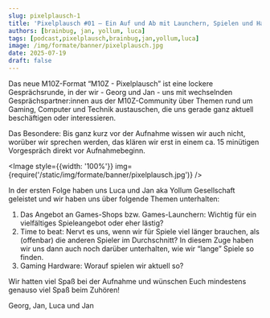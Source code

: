 ```yaml
---
slug: pixelplausch-1
title: 'Pixelplausch #01 – Ein Auf und Ab mit Launchern, Spielen und Hardware'
authors: [brainbug, jan, yollum, luca]
tags: [podcast,pixelplausch,brainbug,jan,yollum,luca]
image: /img/formate/banner/pixelplausch.jpg
date: 2025-07-19
draft: false
---
```



Das neue M10Z-Format “M10Z - Pixelplausch” ist eine lockere Gesprächsrunde, in der wir - Georg und Jan - uns mit wechselnden Gesprächspartner:innen aus der M10Z-Community über Themen rund um Gaming, Computer und Technik austauschen, die uns gerade ganz aktuell beschäftigen oder interessieren.

Das Besondere: Bis ganz kurz vor der Aufnahme wissen wir auch nicht, worüber wir sprechen werden, das klären wir erst in einem ca. 15 minütigen Vorgespräch direkt vor Aufnahmebeginn.

<Image style={{width: '100%'}} img={require('/static/img/formate/banner/pixelplausch.jpg')} />

<!--truncate-->

In der ersten Folge haben uns Luca und Jan aka Yollum Gesellschaft geleistet und wir haben uns über folgende Themen unterhalten:

1. Das Angebot an Games-Shops bzw. Games-Launchern: Wichtig für ein vielfältiges Spieleangebot oder eher lästig?
2. Time to beat: Nervt es uns, wenn wir für Spiele viel länger brauchen, als (offenbar) die anderen Spieler im Durchschnitt? In diesem Zuge haben wir uns dann auch noch darüber unterhalten, wie wir “lange” Spiele so finden.
3. Gaming Hardware: Worauf spielen wir aktuell so?


Wir hatten viel Spaß bei der Aufnahme und wünschen Euch mindestens genauso viel Spaß beim Zuhören!

Georg, Jan, Luca und Jan


<ReactPlayer
    width="100%"
    height="50px"
    controls
    src='https://m10z.picnotes.de/TODO'
/>

